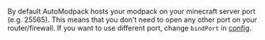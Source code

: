 By default AutoModpack hosts your modpack on your minecraft server port (e.g. 25565). This means that you don't need to open any other port on your router/firewall.
If you want to use different port, change `bindPort` in [config](../configuration/server-config).
